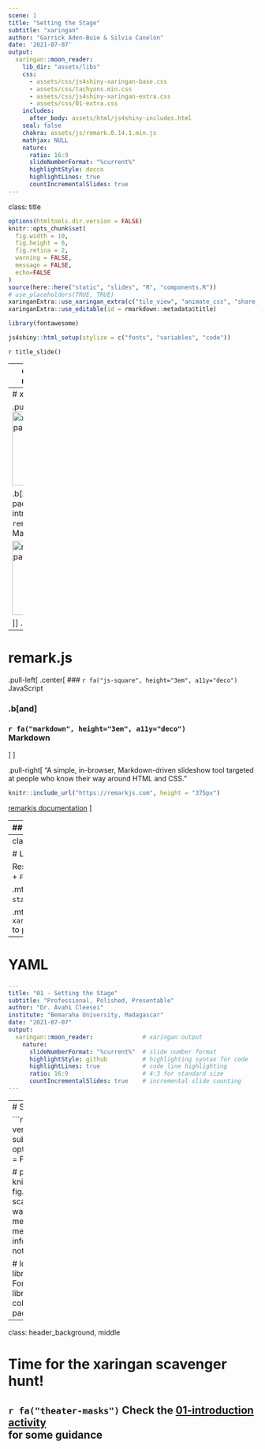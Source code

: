 ```yaml
---
scene: 1
title: "Setting the Stage"
subtitle: "xaringan"
author: "Garrick Aden-Buie & Silvia Canelón"
date: '2021-07-07'
output:
  xaringan::moon_reader:
    lib_dir: "assets/libs"
    css:
      - assets/css/js4shiny-xaringan-base.css
      - assets/css/tachyons.min.css
      - assets/css/js4shiny-xaringan-extra.css
      - assets/css/01-extra.css
    includes:
      after_body: assets/html/js4shiny-includes.html
    seal: false
    chakra: assets/js/remark.0.14.1.min.js
    mathjax: NULL
    nature:
      ratio: 16:9
      slideNumberFormat: "%current%"
      highlightStyle: docco
      highlightLines: true
      countIncrementalSlides: true
---
```


class: title

```r
options(htmltools.dir.version = FALSE)
knitr::opts_chunk$set(
  fig.width = 10,
  fig.height = 6,
  fig.retina = 2,
  warning = FALSE,
  message = FALSE,
  echo=FALSE
)
source(here::here("static", "slides", "R", "components.R"))
# use_placeholders(TRUE, TRUE)
xaringanExtra::use_xaringan_extra(c("tile_view", "animate_css", "share_again"))
xaringanExtra::use_editable(id = rmarkdown::metadata$title)

library(fontawesome)
```

```r
js4shiny::html_setup(stylize = c("fonts", "variables", "code"))
```

`r title_slide()`

---
class: inverse, middle, center

# Welcome!

## Today we will learn how to make<br> .b[great] slides with xaringan (and friends)

### Let's review a few things

---
#  xaringan

.pull-left[
.center[
<img src="https://raw.githubusercontent.com/rstudio/hex-stickers/master/PNG/xaringan.png" alt="xaringan package" width="150px">

.b[xaringan] is a package that introduces<br>`remark.js` to R Markdown

<img src="https://raw.githubusercontent.com/rstudio/hex-stickers/master/PNG/rmarkdown.png" alt="rmarkdown package" width="150px">

]]
.pull-right[
```r
knitr::include_url("https://slides.yihui.org/xaringan")
```
[xaringan documentation](https://slides.yihui.org/xaringan)
]

---

# remark.js

.pull-left[
.center[
### `r fa("js-square", height="3em", a11y="deco")` <br>JavaScript

### .b[and]

### `r fa("markdown", height="3em", a11y="deco")`<br>Markdown
]
]

.pull-right[
"A simple, in-browser, Markdown-driven slideshow tool targeted at people who know their way around HTML and CSS."
```r
knitr::include_url("https://remarkjs.com", height = "375px")
```
[remarkjs documentation](https://remarkjs.com)
]


---
## CSS

.mb4[
**CSS** stands for **C**ascading **S**tyle **S**heet, and turns...
]

.pull-left[
functional, but dull HTML (content)...

<img src="assets/img/01-title-slide-no-css.png"
alt="Title slide with no formatting"
width="100%" style="border:2px solid LightGray"/>
]

.pull-right[
...into HTML (content) with style! `r emo::ji("sunglasses")`

<img src="assets/img/01-title-slide.png"
alt="Title slide with styling including a background image, cutom fonts, and content placement"
width="100%"/>
]

???
Remark helps us:
- create a new kind of slide using Markdown syntax and slide properties
- format slides (e.g. with content alignment)
- present (using keyboard shortcuts)

---
class: header_background f6

# Let's get started!

Restart your R session  <kbd>Ctrl</kbd> + <kbd>Shift</kbd> + <kbd>F10</kbd>

.mt4[
Open `01-introduction/01-start.Rmd`
]

.mt4[
Run `xaringan::infinite_moon_reader()` to preview the deck.
]

---
# YAML

```yaml
---
title: "01 - Setting the Stage"
subtitle: "Professional, Polished, Presentable"
author: "Dr. Avahi Cleesei"
institute: "Bemaraha University, Madagascar"
date: "2021-07-07"
output:
  xaringan::moon_reader:              # xaringan output
    nature:
      slideNumberFormat: "%current%"  # slide number format
      highlightStyle: github          # highlighting syntax for code
      highlightLines: true            # code line highlighting
      ratio: 16:9                     # 4:3 for standard size
      countIncrementalSlides: true    # incremental slide counting
---
```

---
# Setup chunk

```r
# suppresses the version number in the subdirectory name
options(htmltools.dir.version = FALSE)

# preset options
knitr::opts_chunk$set(
  fig.retina = 2,             # specifies scaling for retina displays
  warning = FALSE,            # warning messages do not show
  message = FALSE             # informational messages do not show
)

# loads packages
library(fontawesome)          # FontAwesome icon package
library(tidyverse)            # collection of data science packages        
```

---
class: header_background, middle

# Time for the xaringan scavenger hunt!

## `r fa("theater-masks")` Check the [01-introduction activity](/materials/act-01/01-introduction/#activity)<br>for some guidance
